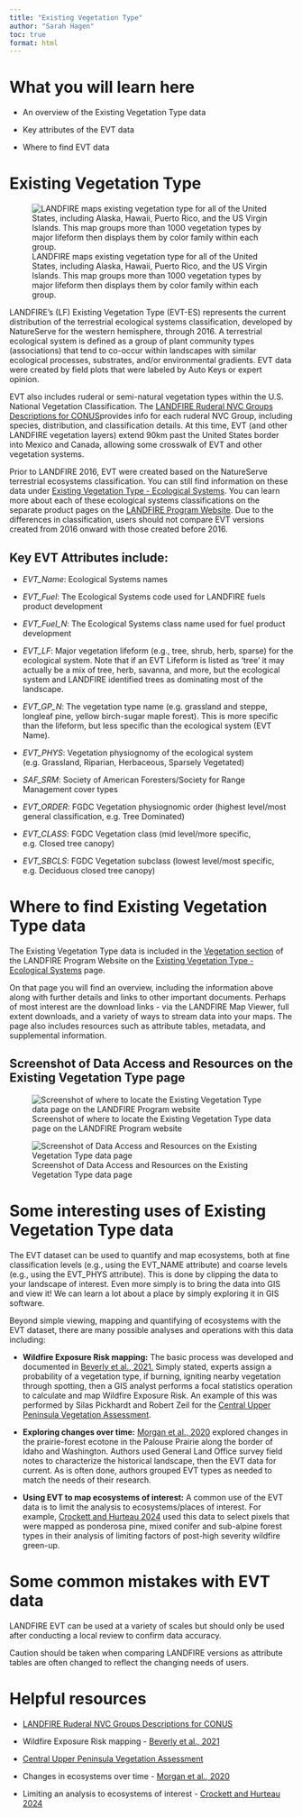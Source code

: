 ```yaml
---
title: "Existing Vegetation Type"
author: "Sarah Hagen"
toc: true
format: html
---
```


# What you will learn here

-   An overview of the Existing Vegetation Type data

-   Key attributes of the EVT data

-   Where to find EVT data

# Existing Vegetation Type

![LANDFIRE maps existing vegetation type for all of the United States, including Alaska, Hawaii, Puerto Rico, and the US Virgin Islands. This map groups more than 1000 vegetation types by major lifeform then displays them by color family within each group.](images/EVT_map.bmp){fig-alt="A map of LANDFIRE Existing Vegetation Type for the Contiguous US, Alaska, Hawaii, and Puerto Rico and the US Virgin Islands."}

LANDFIRE's (LF) Existing Vegetation Type (EVT-ES) represents the current distribution of the terrestrial ecological systems classification, developed by NatureServe for the western hemisphere, through 2016. A terrestrial ecological system is defined as a group of plant community types (associations) that tend to co-occur within landscapes with similar ecological processes, substrates, and/or environmental gradients. EVT data were created by field plots that were labeled by Auto Keys or expert opinion.

EVT also includes ruderal or semi-natural vegetation types within the U.S. National Vegetation Classification. The [LANDFIRE Ruderal NVC Groups Descriptions for CONUS](https://landfire.gov/documents/LANDFIRE_Ruderal_NVC_Groups_Descriptions_CONUS.pdf)provides info for each ruderal NVC Group, including species, distribution, and classification details. At this time, EVT (and other LANDFIRE vegetation layers) extend 90km past the United States border into Mexico and Canada, allowing some crosswalk of EVT and other vegetation systems.

::: callout-important
Prior to LANDFIRE 2016, EVT were created based on the NatureServe terrestrial ecosystems classification. You can still find information on these data under [Existing Vegetation Type - Ecological Systems](https://landfire.gov/vegetation/evt). You can learn more about each of these ecological systems classifications on the separate product pages on the [LANDFIRE Program Website](https://landfire.gov/vegetation). Due to the differences in classification, users should not compare EVT versions created from 2016 onward with those created before 2016.
:::

## Key EVT Attributes include:

-   *EVT_Name*: Ecological Systems names

-   *EVT_Fuel*: The Ecological Systems code used for LANDFIRE fuels product development

-   *EVT_Fuel_N*: The Ecological Systems class name used for fuel product development

-   *EVT_LF*: Major vegetation lifeform (e.g., tree, shrub, herb, sparse) for the ecological system. Note that if an EVT Lifeform is listed as ‘tree’ it may actually be a mix of tree, herb, savanna, and more, but the ecological system and LANDFIRE identified trees as dominating most of the landscape.

-   *EVT_GP_N*: The vegetation type name (e.g. grassland and steppe, longleaf pine, yellow birch-sugar maple forest). This is more specific than the lifeform, but less specific than the ecological system (EVT Name).

-   *EVT_PHYS*: Vegetation physiognomy of the ecological system (e.g. Grassland, Riparian, Herbaceous, Sparsely Vegetated)

-   *SAF_SRM*: Society of American Foresters/Society for Range Management cover types

-   *EVT_ORDER*: FGDC Vegetation physiognomic order (highest level/most general classification, e.g. Tree Dominated)

-   *EVT_CLASS*: FGDC Vegetation class (mid level/more specific, e.g. Closed tree canopy)

-   *EVT_SBCLS*: FGDC Vegetation subclass (lowest level/most specific, e.g. Deciduous closed tree canopy)

# Where to find Existing Vegetation Type data

The Existing Vegetation Type data is included in the [Vegetation section](https://landfire.gov/vegetation) of the LANDFIRE Program Website on the [Existing Vegetation Type - Ecological Systems](https://landfire.gov/vegetation/evt) page.

On that page you will find an overview, including the information above along with further details and links to other important documents. Perhaps of most interest are the download links - via the LANDFIRE Map Viewer, full extent downloads, and a variety of ways to stream data into your maps. The page also includes resources such as attribute tables, metadata, and supplemental information.

## Screenshot of Data Access and Resources on the Existing Vegetation Type page

![Screenshot of where to locate the Existing Vegetation Type data page on the LANDFIRE Program website](images/EVT_lfgov.bmp){fig-alt="Arrow pointing to the Existing Vegetation Type - Ecological Systems link on the Vegetation page of the LANDFIRE Program website main page under the Current Vegetation section."}

![Screenshot of Data Access and Resources on the Existing Vegetation Type data page ](images/EVT_page.bmp){fig-alt="Location on landfire.gov, the LANDFIRE Program website, of where to find the Data Access and Resources sections of the Existing Vegetation Type data page. When you browse to landfire.gov/vegetation/evt, these resources are near the bottom of the page under the Data Access and Existing Vegetation Type Resources headings."}

# Some interesting uses of Existing Vegetation Type data

The EVT dataset can be used to quantify and map ecosystems, both at fine classification levels (e.g., using the EVT_NAME attribute) and coarse levels (e.g., using the EVT_PHYS attribute). This is done by clipping the data to your landscape of interest. Even more simply is to bring the data into GIS and view it! We can learn a lot about a place by simply exploring it in GIS software.

Beyond simple viewing, mapping and quantifying of ecosystems with the EVT dataset, there are many possible analyses and operations with this data including:

-   **Wildfire Exposure Risk mapping:** The basic process was developed and documented in [Beverly et al., 2021.](https://link.springer.com/article/10.1007/s10980-020-01173-8) Simply stated, experts assign a probability of a vegetation type, if burning, igniting nearby vegetation through spotting, then a GIS analyst performs a focal statistics operation to calculate and map Wildfire Exposure Risk. An example of this was performed by Silas Pickhardt and Robert Zeil for the [Central Upper Peninsula Vegetation Assessment](https://conservation-data-lab.github.io/cup_assessment/fire.html).

-   **Exploring changes over time:** [Morgan et al., 2020](https://link.springer.com/article/10.1186/s42408-019-0061-9#Abs1) explored changes in the prairie-forest ecotone in the Palouse Prairie along the border of Idaho and Washington. Authors used General Land Office survey field notes to characterize the historical landscape, then the EVT data for current. As is often done, authors grouped EVT types as needed to match the needs of their research.

-   **Using EVT to map ecosystems of interest:** A common use of the EVT data is to limit the analysis to ecosystems/places of interest. For example, [Crockett and Hurteau 2024](https://link.springer.com/article/10.1186/s42408-024-00264-0) used this data to select pixels that were mapped as ponderosa pine, mixed conifer and sub-alpine forest types in their analysis of limiting factors of post-high severity wildfire green-up.

# Some common mistakes with EVT data

LANDFIRE EVT can be used at a variety of scales but should only be used after conducting a local review to confirm data accuracy. 

Caution should be taken when comparing LANDFIRE versions as attribute tables are often changed to reflect the changing needs of users.

# Helpful resources

- [LANDFIRE Ruderal NVC Groups Descriptions for CONUS](https://landfire.gov/documents/LANDFIRE_Ruderal_NVC_Groups_Descriptions_CONUS.pdf)

- Wildfire Exposure Risk mapping - [Beverly et al., 2021](https://link.springer.com/article/10.1007/s10980-020-01173-8)

- [Central Upper Peninsula Vegetation Assessment](https://conservation-data-lab.github.io/cup_assessment/fire.html)

- Changes in ecosystems over time - [Morgan et al., 2020](https://link.springer.com/article/10.1186/s42408-019-0061-9#Abs1)

- Limiting an analysis to ecosystems of interest  - [Crockett and Hurteau 2024](https://link.springer.com/article/10.1186/s42408-024-00264-0)
